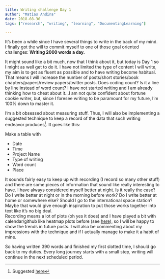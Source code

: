 ```yaml
---
title: Writing challenge Day 1
author: "Matias Andina"
date: 2018-08-30
tags: ["research", "writing", "learning", "DocumentingLearning"]

---
```


It's been a while since I have several things to write in the back of my mind. I finally got the will to commit myself to one of those goal oriented challenges: **Writing 2000 words a day.**  

It might sound like a bit much, now that I think about it, but today is Day 1 so I might as well get to do it. I have not limited the type of content I will write, my aim is to get as fluent as possible and to have writing become habitual. That means I will increase the number of posts/short stories/book chapters/papers/review papers/twitter posts. Does coding count? Is it a line by line instead of word count? I have not started writing and I am already thinking how to cheat about it...I am not quite confident about fortune cookie writer, but, since I foresee writing to be paramount for my future, I'm 100% down to master it.  

I'm a bit obsessed about measuring stuff. Thus, I will also be implementing a suggested technique to keep a record of the data that such writing endeavor produces[^suggested]. It goes like this:

Make a table with

* Date
* Time
* Project Name
* Type of writing
* Word count
* Place

It sounds fairly easy to keep up with recording (I record so many other stuff) and there are some pieces of information that sound like really interesting to have. I have always considered myself better at night. Is it really the case? Do I write better at night or in the morning before work? Do I write better at home or somewhere else? Should I go to the international space station? Maybe that would give enough inspiration to put those works together into text like it's no big deal.  
Recording means a lot of plots (oh yes it does) and I have played a bit with calendar/github like heatmap plots before (see [here](/2018/05/github-style-calendar-heatmaps/)), so I will be happy to show the trends in future posts. I will also be commenting about my impressions with the technique and if I actually manage to make it a habit of mine.  

So having written 390 words and finished my first slotted time, I should go back to my duties. Every long journey starts with a small step, writing will continue in the next scheduled period.



[^suggested]: Suggested [here](https://www.goodreads.com/book/show/18478318-writing-habit-mastery---how-to-write-2-000-words-a-day-and-forever-cure)